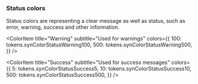 
<Meta title="Foundations/Color/Status" />

### Status colors

Status colors are representing a clear message as well as status, such as error, warning, success and other information.

<ColorPalette>
  <ColorItem
    title="Errors"
    subtitle="Used for errors"
    colors={{
      20: tokens.synColorStatusError20,
      500: tokens.synColorStatusError500,
    }}
  />

  <ColorItem
    title="Warning"
    subtitle="Used for warnings"
    colors={{
      100: tokens.synColorStatusWarning100,
      500: tokens.synColorStatusWarning500,
    }}
  />

  <ColorItem
    title="Success"
    subtitle="Used for success messages"
    colors={{
      5: tokens.synColorStatusSuccess5,
      10: tokens.synColorStatusSuccess10,
      500: tokens.synColorStatusSuccess500,
    }}
  />
</ColorPalette>
